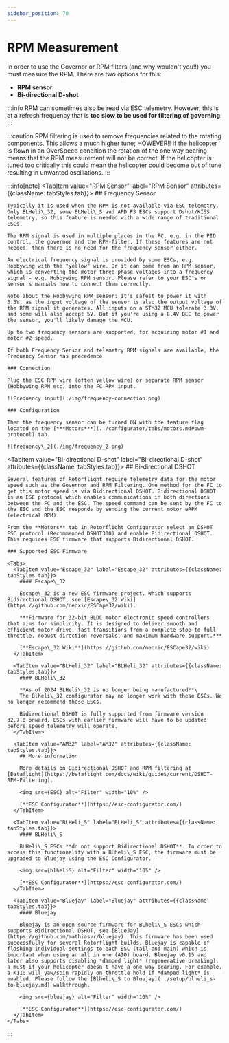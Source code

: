 ```yaml
---
sidebar_position: 70
---
```




# RPM Measurement

In order to use the Governor or RPM filters (and why wouldn't you!!) you must measure the RPM. There are two options for this:

* **RPM sensor**
* **Bi-directional D-shot**

:::info
RPM can sometimes also be read via ESC telemetry. However, this is at a refresh frequency that is **too slow to be used for filtering of governing**.
:::

:::caution
RPM filtering is used to remove frequencies related to the rotating components. This allows a much higher tune; HOWEVER!! If the helicopter is flown in an OverSpeed condition the rotation of the one way bearing means that the RPM measurement will not be correct. If the helicopter is tuned too critically this could mean the helicopter could become out of tune resulting in unwanted oscillations.
:::

:::info[note]
<Tabs groupId="RPM-measurement">
  <TabItem value="RPM Sensor" label="RPM Sensor" attributes={{className: tabStyles.tab}}>
    ## Frequency Sensor

    Typically it is used when the RPM is not available via ESC telemetry. Only BLHeli\_32, some BLHeli\_S and APD F3 ESCs support Dshot/KISS telemetry, so this feature is needed with a wide range of traditional ESCs.

    The RPM signal is used in multiple places in the FC, e.g. in the PID control, the governor and the RPM-filter. If these features are not needed, then there is no need for the frequency sensor either.

    An electrical frequency signal is provided by some ESCs, e.g. Hobbywing with the "yellow" wire. Or it can come from an RPM sensor, which is converting the motor three-phase voltages into a frequency signal - e.g. Hobbywing RPM sensor. Please refer to your ESC's or sensor's manuals how to connect them correctly.

    Note about the Hobbywing RPM sensor: it's safest to power it with 3.3V, as the input voltage of the sensor is also the output voltage of the RPM signal it generates. All inputs on a STM32 MCU tolerate 3.3V, and some will also accept 5V. But if you're using a 8.4V BEC to power the sensor, you'll likely damage the MCU.

    Up to two frequency sensors are supported, for acquiring motor #1 and motor #2 speed.

    If both Frequency Sensor and telemetry RPM signals are available, the Frequency Sensor has precedence.

    ### Connection

    Plug the ESC RPM wire (often yellow wire) or separate RPM sensor (Hobbywing RPM etc) into the FC RPM input.

    ![Frequency input](./img/frequency-connection.png)

    ### Configuration

    Then the frequency sensor can be turned ON with the feature flag located on the [***Motors***](../configurator/tabs/motors.md#pwm-protocol) tab.

    ![frequency\_2](./img/frequency_2.png)
  </TabItem>

  <TabItem value="Bi-directional D-shot" label="Bi-directional D-shot" attributes={{className: tabStyles.tab}}>
    ## Bi-directional DSHOT

    Several features of Rotorflight require telemetry data for the motor speed such as the Governor and RPM Filtering. One method for the FC to get this motor speed is via Bidirectional DSHOT. Bidirectional DSHOT is an ESC protocol which enables communications in both directions between the FC and the ESC. The speed command can be sent by the FC to the ESC and the ESC responds by sending the current motor eRPM (electrical RPM).

    From the **Motors** tab in Rotorflight Configurator select an DSHOT ESC protocol (Recommended DSHOT300) and enable Bidirectional DSHOT. This requires ESC firmware that supports Bidirectional DSHOT.

    ### Supported ESC Firmware

    <Tabs>
      <TabItem value="Escape_32" label="Escape_32" attributes={{className: tabStyles.tab}}>
        #### Escape\_32

        Escape\_32 is a new ESC firmware project. Which supports Bidirectional DSHOT, see [Escape\_32 Wiki](https://github.com/neoxic/ESCape32/wiki).

        ***Firmware for 32-bit BLDC motor electronic speed controllers that aims for simplicity. It is designed to deliver smooth and efficient motor drive, fast transitions from a complete stop to full throttle, robust direction reversals, and maximum hardware support.***

        [**Escape\_32 Wiki**](https://github.com/neoxic/ESCape32/wiki)
      </TabItem>

      <TabItem value="BLHeli_32" label="BLHeli_32" attributes={{className: tabStyles.tab}}>
        #### BLHeli\_32

        **As of 2024 BLHeli\_32 is no longer being manufactured**\
        The Blheli\_32 configurator may no longer work with these ESCs. We no longer recommend these ESCs.

        Bidirectional DSHOT is fully supported from firmware version 32.7.0 onward. ESCs with earlier firmware will have to be updated before speed telemetry will operate.
      </TabItem>

      <TabItem value="AM32" label="AM32" attributes={{className: tabStyles.tab}}>
        ## More information

        More details on Bidirectional DSHOT and RPM filtering at [Betaflight](https://betaflight.com/docs/wiki/guides/current/DSHOT-RPM-Filtering).

        <img src={ESC} alt="Filter" width="10%" />

        [**ESC Configurator**](https://esc-configurator.com/)
      </TabItem>

      <TabItem value="BLHeli_S" label="BLHeli_S" attributes={{className: tabStyles.tab}}>
        #### BLHeli\_S

        BLHeli\_S ESCs **do not support Bidirectional DSHOT**. In order to access this functionality with a BLheli\_S ESC, the firmware must be upgraded to Bluejay using the ESC Configurator.

        <img src={blheliS} alt="Filter" width="10%" />

        [**ESC Configurator**](https://esc-configurator.com/)
      </TabItem>

      <TabItem value="Bluejay" label="Bluejay" attributes={{className: tabStyles.tab}}>
        #### Bluejay

        Bluejay is an open source firmware for BLheli\_S ESCs which supports Bidirectional DSHOT, see [BlueJay](https://github.com/mathiasvr/bluejay). This firmware has been used successfully for several Rotorflight builds. Bluejay is capable of flashing individual settings to each ESC (tail and main) which is important when using an all in one (AIO) board. Bluejay v0.15 and later also supports disabling *damped light* (regenerative breaking), a must if your helicopter doesn't have a one way bearing. For example, a K110 will yaw/spin rapidly on throttle hold if *damped light* is enabled. Please follow the [Blheli\_S to Bluejay](../setup/blheli_s-to-bluejay.md) walkthrough.

        <img src={bluejay} alt="Filter" width="10%" />

        [**ESC Configurator**](https://esc-configurator.com/)
      </TabItem>
    </Tabs>
  </TabItem>
</Tabs>
:::
